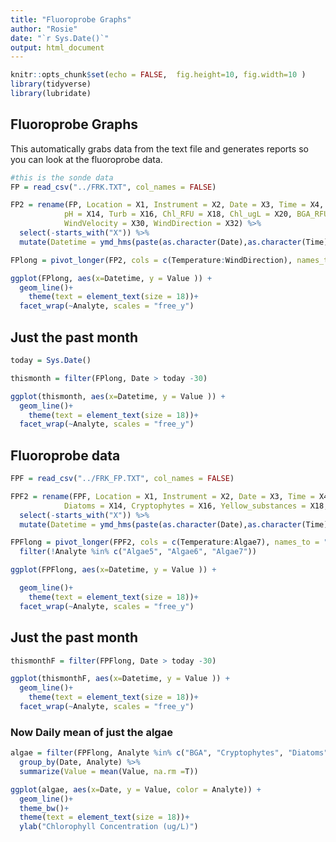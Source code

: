 ```yaml
---
title: "Fluoroprobe Graphs"
author: "Rosie"
date: "`r Sys.Date()`"
output: html_document
---
```


```r
knitr::opts_chunk$set(echo = FALSE,  fig.height=10, fig.width=10 )
library(tidyverse)
library(lubridate)
```

## Fluoroprobe Graphs

This automatically grabs data from the text file and generates reports so you can look at the fluoroprobe data.


```r

#this is the sonde data
FP = read_csv("../FRK.TXT", col_names = FALSE)

FP2 = rename(FP, Location = X1, Instrument = X2, Date = X3, Time = X4, Temperature = X6, Spec_Cond = X8, DO_mgL = X10, DO_perc = X12,
            pH = X14, Turb = X16, Chl_RFU = X18, Chl_ugL = X20, BGA_RFU = X22, BGA_ugL = X24, Air_temp = X26, Solar_radiation = X28,
            WindVelocity = X30, WindDirection = X32) %>%
  select(-starts_with("X")) %>%
  mutate(Datetime = ymd_hms(paste(as.character(Date),as.character(Time))))

FPlong = pivot_longer(FP2, cols = c(Temperature:WindDirection), names_to = "Analyte", values_to = "Value")

ggplot(FPlong, aes(x=Datetime, y = Value )) +
  geom_line()+
    theme(text = element_text(size = 18))+
  facet_wrap(~Analyte, scales = "free_y")

```

## Just the past month


```r

today = Sys.Date()

thismonth = filter(FPlong, Date > today -30)

ggplot(thismonth, aes(x=Datetime, y = Value )) +
  geom_line()+
    theme(text = element_text(size = 18))+
  facet_wrap(~Analyte, scales = "free_y")


```

## Fluoroprobe data

```r
FPF = read_csv("../FRK_FP.TXT", col_names = FALSE)

FPF2 = rename(FPF, Location = X1, Instrument = X2, Date = X3, Time = X4, Temperature = X6, Transmission = X8, GreenAlgae = X10, BGA = X12,
            Diatoms = X14, Cryptophytes = X16, Yellow_substances = X18, Algae5 = X20, Algae6 = X22, Algae7 = X24) %>%
  select(-starts_with("X")) %>%
  mutate(Datetime = ymd_hms(paste(as.character(Date),as.character(Time))))

FPFlong = pivot_longer(FPF2, cols = c(Temperature:Algae7), names_to = "Analyte", values_to = "Value") %>%
  filter(!Analyte %in% c("Algae5", "Algae6", "Algae7"))

ggplot(FPFlong, aes(x=Datetime, y = Value )) +

  geom_line()+
    theme(text = element_text(size = 18))+
  facet_wrap(~Analyte, scales = "free_y")


```

## Just the past month


```r

thismonthF = filter(FPFlong, Date > today -30)

ggplot(thismonthF, aes(x=Datetime, y = Value )) +
  geom_line()+
    theme(text = element_text(size = 18))+
  facet_wrap(~Analyte, scales = "free_y")


```

### Now Daily mean of just the algae

```r

algae = filter(FPFlong, Analyte %in% c("BGA", "Cryptophytes", "Diatoms", "Green Algae", "Yellow_substances")) %>%
  group_by(Date, Analyte) %>%
  summarize(Value = mean(Value, na.rm =T))

ggplot(algae, aes(x=Date, y = Value, color = Analyte)) +
  geom_line()+
  theme_bw()+
  theme(text = element_text(size = 18))+
  ylab("Chlorophyll Concentration (ug/L)")


```

